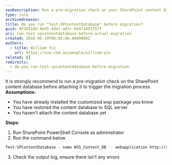 ```yaml
---
seoDescription: Run a pre-migration check on your SharePoint content database before attaching it to trigger the migration process.
type: rule
archivedreason:
title: Do you run "Test-SPContentDatabase" before migration?
guid: 9f201185-9e45-4def-a87c-65471653f57f
uri: run-test-spcontentdatabase-before-actual-migration
created: 2016-05-19T08:05:06.0000000Z
authors:
  - title: William Yin
    url: https://ssw.com.au/people/william-yin
related: []
redirects:
  - do-you-run-test-spcontentdatabase-before-migration
---
```


It is strongly recommend to run a pre-migration check on the SharePoint content database before attaching it to trigger the migration process.
**Assumptions:**

* You have already installed the customized wsp package you know
* You have restored the content database to SQL server
* You haven't attach the content database yet

**Steps:**

1. Run SharePoint PowerShell Console as administrator
2. Run the command below

  ```bash
  Test-SPContentDatabase - name WSS_Content_DB  - webapplication http://sitename
  ```

3. Check the output log, ensure there isn't any errors